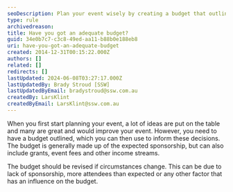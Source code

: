 ```yaml
---
seoDescription: Plan your event wisely by creating a budget that outlines expected sponsorship and income streams, ensuring informed decisions.
type: rule
archivedreason:
title: Have you got an adequate budget?
guid: 34e0b7c7-c3c8-49ed-aa11-b88b0e188eb8
uri: have-you-got-an-adequate-budget
created: 2014-12-31T00:15:22.000Z
authors: []
related: []
redirects: []
lastUpdated: 2024-06-08T03:27:17.000Z
lastUpdatedBy: Brady Stroud [SSW]
lastUpdatedByEmail: bradystroud@ssw.com.au
createdBy: LarsKlint
createdByEmail: LarsKlint@ssw.com.au
---
```


When you first start planning your event, a lot of ideas are put on the table and many are great and would improve your event.
However, you need to have a budget outlined, which you can then use to inform these decisions. The budget is generally made up of the expected sponsorship, but can also include grants, event fees and other income streams.

The budget should be revised if circumstances change. This can be due to lack of sponsorship, more attendees than expected or any other factor that has an influence on the budget.
